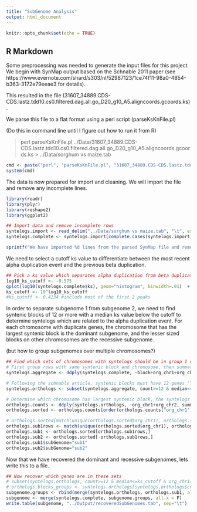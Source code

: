 ```yaml
---
title: "SubGenome Analysis"
output: html_document
---
```


```r
knitr::opts_chunk$set(echo = TRUE)
```

## R Markdown
Some preprocessing was needed to generate the input files for this project.  We begin with SynMap output based on the Schnable 2011 paper (see https://www.evernote.com/shard/s303/nl/52987123/1ce74f11-98a0-4854-b363-3172e79eeae3 for details).

This resulted in the file (31607_34889.CDS-CDS.lastz.tdd10.cs0.filtered.dag.all.go_D20_g10_A5.aligncoords.gcoords.ks).

We parse this file to a flat format using a perl script (parseKsKnFile.pl)

(Do this in command line until I figure out how to run it from R)

> perl parseKsKnFile.pl ../Data/31607_34889.CDS-CDS.lastz.tdd10.cs0.filtered.dag.all.go_D20_g10_A5.aligncoords.gcoords.ks > ../Data/sorghum\ vs\ maize.tab

```r
cmd <- paste("perl", "parseKsKnFile.pl", "31607_34889.CDS-CDS.lastz.tdd10.cs0.filtered.dag.all.go_D20_g10_A5.aligncoords.gcoords.ks")
system(cmd)
```

The data is now prepared for import and cleaning.  We will import the file and remove any incomplete lines.

```r
library(readr)
library(plyr)
library(reshape2)
library(ggplot2)

## Import data and remove incomplete rows
syntelogs.import <- read_delim("../Data/sorghum vs maize.tab", "\t", escape_double = FALSE, trim_ws = TRUE)
syntelogs.complete <- syntelogs.import[complete.cases(syntelogs.import),]

sprintf("We have imported %d lines from the parsed SynMap file and removed %d incomplete rows resulting in %d syntenic genes.", nrow(syntelogs.import), nrow(syntelogs.import)- nrow(syntelogs.complete), nrow(syntelogs.complete))
```

We need to select a cutoff ks value to differentiate between the most recent alpha duplication event and the previous beta duplication.

```r
## Pick a ks value which separates alpha duplication from beta duplication (between the first two peaks)
log10_ks_cutoff <- -0.575
qplot(log10(syntelogs.complete$ks), geom="histogram", binwidth=.01)  + geom_vline(mapping = NULL, data = NULL, xintercept = log10_ks_cutoff, na.rm = FALSE, show.legend = NA)
ks_cutoff <- 10^log10_ks_cutoff
#ks_cutoff <- 0.4234 #include most of the first 2 peaks
```

In order to separate subgenome 1 from subgenome 2, we need to find syntenic blocks of 12 or more with a median ks value below the cutoff to determine syntelogs which are related to the alpha duplication event.  For each chromosome with duplicate genes, the chromosome that has the largest syntenic block is the dominant subgenome, and the lesser sized blocks on other chromosomes are the recessive subgenome.

(but how to group subgenomes over multiple chromosomes?)

```r
## Find which sets of chromosomes with syntelogs should be in group 1 or group 2, where group 1 has larger syntenic blocks
# First group rows with same syntenic block and chromosome, then summarize each block's ks values with median/mean/count
syntelogs.aggregate <- ddply(syntelogs.complete, ~block+org_chr1+org_chr2, summarise, median=median(ks), mean=mean(ks), count=length(ks))

# Following the schnable article, syntenic blocks must have 12 genes "The median synonymous substitution rate of all gene pairs in a syntenic block between maize and sorghum can be used to classify syntenic blocks of 12 or more genes unambiguously as orthologous or homoeologous, however" and have a median ks value that discriminates for the alpha duplication event.
syntelogs.orthologs <- subset(syntelogs.aggregate, count>=12 & median<=ks_cutoff)

# Determine which chromosome has largest syntenic block, the syntelogs on this chromosome are subgenome 1
orthologs.counts <- ddply(syntelogs.orthologs, ~org_chr1+org_chr2, summarise, total_genes=sum(count))
orthologs.sorted <- orthologs.counts[order(orthologs.counts["org_chr1"], -orthologs.counts["total_genes"]),]

# orthologs.sorted[match(unique(orthologs.sorted$org_chr1), orthologs.sorted$org_chr1),] #first instance of each group (i.e. biggest=sub1)
orthologs.sub1rows <- match(unique(orthologs.sorted$org_chr1), orthologs.sorted$org_chr1) #not exactly right!!!! how to split sub 1 over multiple chromosomes?
orthologs.sub1 <- orthologs.sorted[orthologs.sub1rows,]
orthologs.sub2 <- orthologs.sorted[-orthologs.sub1rows,]
orthologs.sub1$subGenome="sub1"
orthologs.sub2$subGenome="sub2"
```

Now that we have recovered the dominant and recessive subgenomes, lets write this to a file.

```r
## Now recover which genes are in these sets
# subset(syntelogs.orthologs, count>=12 & median<=ks_cutoff & org_chr1=="a31607_1" & org_chr2=="b34889_1")
# orthologs.blocks_groups <- syntelogs.orthologs[syntelogs.orthologs$count>=12 & syntelogs.orthologs$median<=ks_cutoff,]
subgenome.groups <- rbind(merge(syntelogs.orthologs, orthologs.sub1, all.x = F), merge(syntelogs.orthologs, orthologs.sub2, all.x = F))
subgenome <- merge(syntelogs.complete, subgenome.groups, all.x = F)
write.table(subgenome, "../Output/recoveredSubGenomes.tab", sep="\t")
```
